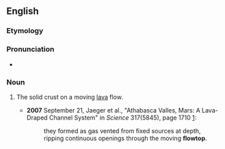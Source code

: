 ==English==

===Etymology===
{{compound|flow|top|lang=en}}

===Pronunciation===
* {{a|US}} {{IPA|ˈfloʊtɑp|lang=en}}

===Noun===
{{en-noun}}

# {{lb|en|geology}} The solid crust on a moving [[lava]] flow.
#* '''2007''' September 21, Jaeger et al., "Athabasca Valles, Mars: A Lava-Draped Channel System" in ''Science'' 317(5845), page 1710 [http://www.sciencemag.org/cgi/content/full/317/5845/1709]:
#*: they formed as gas vented from fixed sources at depth, ripping continuous openings through the moving '''flowtop'''.
